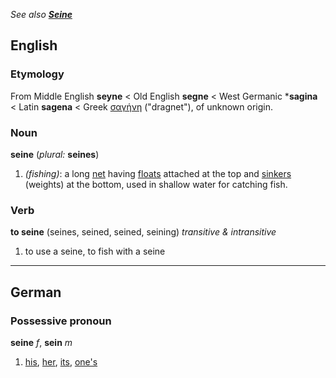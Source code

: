 ''See also '''[[Seine]]'''''
==English==
===Etymology===
From Middle English '''seyne''' < Old English '''segne''' < West Germanic *'''sagina''' < Latin '''sagena''' < Greek [[σαγήνη]] ("dragnet"), of unknown origin.

===Noun===
'''seine''' (''plural:'' '''seines''')

#''(fishing)'': a long [[net]] having [[float]]s attached at the top and [[sinker]]s (weights) at the bottom, used in shallow water for catching fish.

===Verb===
'''to seine''' (seines, seined, seined, seining) ''transitive & intransitive''

#to use a seine, to fish with a seine


----

==German==
===Possessive pronoun===
'''seine''' ''f'', '''sein''' ''m''
# [[his]], [[her]], [[its]], [[one's]]